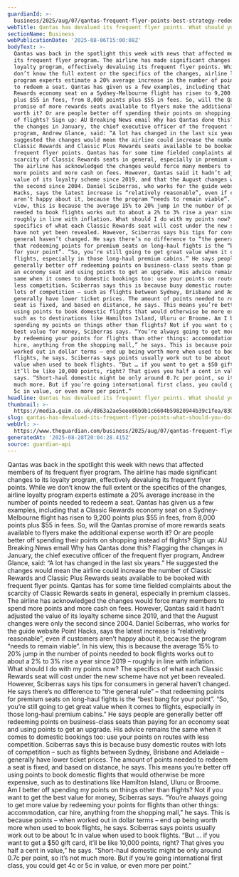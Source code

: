 ```yaml
---
guardianId: >-
  business/2025/aug/07/qantas-frequent-flyer-points-best-strategy-redeem-book-flights-seats
webTitle: Qantas has devalued its frequent flyer points. What should you do now?
sectionName: Business
webPublicationDate: '2025-08-06T15:00:08Z'
bodyText: >-
  Qantas was back in the spotlight this week with news that affected members of
  its frequent flyer program. The airline has made significant changes to its
  loyalty program, effectively devaluing its frequent flyer points. While we
  don’t know the full extent or the specifics of the changes, airline loyalty
  program experts estimate a 20% average increase in the number of points needed
  to redeem a seat. Qantas has given us a few examples, including that a Classic
  Rewards economy seat on a Sydney-Melbourne flight has risen to 9,200 points
  plus $55 in fees, from 8,000 points plus $55 in fees. So, will the Qantas
  promise of more rewards seats available to flyers make the additional expense
  worth it? Or are people better off spending their points on shopping instead
  of flights? Sign up: AU Breaking News email Why has Qantas done this? Flagging
  the changes in January, the chief executive officer of the frequent flyer
  program, Andrew Glance, said: “A lot has changed in the last six years.” He
  suggested the changes would mean the airline could increase the number of
  Classic Rewards and Classic Plus Rewards seats available to be booked with
  frequent flyer points. Qantas has for some time fielded complaints about the
  scarcity of Classic Rewards seats in general, especially in premium classes.
  The airline has acknowledged the changes would force many members to spend
  more points and more cash on fees. However, Qantas said it hadn’t adjusted the
  value of its loyalty scheme since 2019, and that the August changes were only
  the second since 2004. Daniel Sciberras, who works for the guide website Point
  Hacks, says the latest increase is “relatively reasonable”, even if customers
  aren’t happy about it, because the program “needs to remain viable”. In his
  view, this is because the average 15% to 20% jump in the number of points
  needed to book flights works out to about a 2% to 3% rise a year since 2019 –
  roughly in line with inflation. What should I do with my points now? The
  specifics of what each Classic Rewards seat will cost under the new scheme
  have not yet been revealed. However, Sciberras says his tips for consumers in
  general haven’t changed. He says there’s no difference to “the general rule” –
  that redeeming points for premium seats on long-haul fights is the “best bang
  for your point”. “So, you’re still going to get great value when it comes to
  flights, especially in those long-haul premium cabins.” He says people are
  generally better off redeeming points on business-class seats than paying for
  an economy seat and using points to get an upgrade. His advice remains the
  same when it comes to domestic bookings too: use your points on routes with
  less competition. Sciberras says this is because busy domestic routes with
  lots of competition – such as flights between Sydney, Brisbane and Adelaide –
  generally have lower ticket prices. The amount of points needed to redeem a
  seat is fixed, and based on distance, he says. This means you’re better off
  using points to book domestic flights that would otherwise be more expensive,
  such as to destinations like Hamilton Island, Uluru or Broome. Am I better off
  spending my points on things other than flights? Not if you want to get the
  best value for money, Sciberras says. “You’re always going to get more value
  by redeeming your points for flights than other things: accommodation, car
  hire, anything from the shopping mall,” he says. This is because points – when
  worked out in dollar terms – end up being worth more when used to book
  flights, he says. Sciberras says points usually work out to be about 1c in
  value when used to book flights. “But … if you want to get a $50 gift card,
  it’ll be like 10,000 points, right? That gives you half a cent in value,” he
  says. “Short-haul domestic might be only around 0.7c per point, so it’s not
  much more. But if you’re going international first class, you could get 4c or
  5c in value, or even more per point.”
headline: Qantas has devalued its frequent flyer points. What should you do now?
thumbnail: >-
  https://media.guim.co.uk/d863a2ae5eee86b9b1c6604b59820944b39c1fea/830_111_4033_3225/500.jpg
slug: qantas-has-devalued-its-frequent-flyer-points-what-should-you-do-now
webUrl: >-
  https://www.theguardian.com/business/2025/aug/07/qantas-frequent-flyer-points-best-strategy-redeem-book-flights-seats
generatedAt: '2025-08-28T20:04:28.415Z'
source: guardian-api
---
```

Qantas was back in the spotlight this week with news that affected members of its frequent flyer program. The airline has made significant changes to its loyalty program, effectively devaluing its frequent flyer points. While we don’t know the full extent or the specifics of the changes, airline loyalty program experts estimate a 20% average increase in the number of points needed to redeem a seat. Qantas has given us a few examples, including that a Classic Rewards economy seat on a Sydney-Melbourne flight has risen to 9,200 points plus $55 in fees, from 8,000 points plus $55 in fees. So, will the Qantas promise of more rewards seats available to flyers make the additional expense worth it? Or are people better off spending their points on shopping instead of flights? Sign up: AU Breaking News email Why has Qantas done this? Flagging the changes in January, the chief executive officer of the frequent flyer program, Andrew Glance, said: “A lot has changed in the last six years.” He suggested the changes would mean the airline could increase the number of Classic Rewards and Classic Plus Rewards seats available to be booked with frequent flyer points. Qantas has for some time fielded complaints about the scarcity of Classic Rewards seats in general, especially in premium classes. The airline has acknowledged the changes would force many members to spend more points and more cash on fees. However, Qantas said it hadn’t adjusted the value of its loyalty scheme since 2019, and that the August changes were only the second since 2004. Daniel Sciberras, who works for the guide website Point Hacks, says the latest increase is “relatively reasonable”, even if customers aren’t happy about it, because the program “needs to remain viable”. In his view, this is because the average 15% to 20% jump in the number of points needed to book flights works out to about a 2% to 3% rise a year since 2019 – roughly in line with inflation. What should I do with my points now? The specifics of what each Classic Rewards seat will cost under the new scheme have not yet been revealed. However, Sciberras says his tips for consumers in general haven’t changed. He says there’s no difference to “the general rule” – that redeeming points for premium seats on long-haul fights is the “best bang for your point”. “So, you’re still going to get great value when it comes to flights, especially in those long-haul premium cabins.” He says people are generally better off redeeming points on business-class seats than paying for an economy seat and using points to get an upgrade. His advice remains the same when it comes to domestic bookings too: use your points on routes with less competition. Sciberras says this is because busy domestic routes with lots of competition – such as flights between Sydney, Brisbane and Adelaide – generally have lower ticket prices. The amount of points needed to redeem a seat is fixed, and based on distance, he says. This means you’re better off using points to book domestic flights that would otherwise be more expensive, such as to destinations like Hamilton Island, Uluru or Broome. Am I better off spending my points on things other than flights? Not if you want to get the best value for money, Sciberras says. “You’re always going to get more value by redeeming your points for flights than other things: accommodation, car hire, anything from the shopping mall,” he says. This is because points – when worked out in dollar terms – end up being worth more when used to book flights, he says. Sciberras says points usually work out to be about 1c in value when used to book flights. “But … if you want to get a $50 gift card, it’ll be like 10,000 points, right? That gives you half a cent in value,” he says. “Short-haul domestic might be only around 0.7c per point, so it’s not much more. But if you’re going international first class, you could get 4c or 5c in value, or even more per point.”
